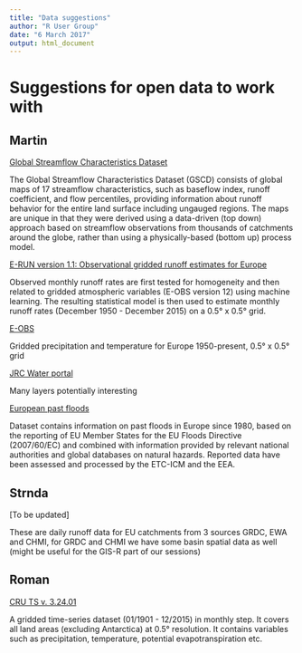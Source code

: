 ```yaml
---
title: "Data suggestions"
author: "R User Group"
date: "6 March 2017"
output: html_document
---
```


# Suggestions for open data to work with

## Martin

[Global Streamflow Characteristics Dataset](http://www.gloh2o.org/gscd/)

The Global Streamflow Characteristics Dataset (GSCD) consists of global maps of 17 streamflow characteristics, such as baseflow index, runoff coefficient, and flow percentiles, providing information about runoff behavior for the entire land surface including ungauged regions. The maps are unique in that they were derived using a data-driven (top down) approach based on streamflow observations from thousands of catchments around the globe, rather than using a physically-based (bottom up) process model.


[E-RUN version 1.1: Observational gridded runoff estimates for Europe](https://doi.pangaea.de/10.1594/PANGAEA.861371)

Observed monthly runoff rates are first tested for homogeneity and then related to gridded atmospheric variables (E-OBS version 12) using machine learning. The resulting statistical model is then used to estimate monthly runoff rates (December 1950 - December 2015) on a 0.5° x 0.5° grid. 

[E-OBS](http://www.ecad.eu/download/ensembles/ensembles.php)

Gridded precipitation and temperature for Europe 1950-present, 0.5° x 0.5° grid

[JRC Water portal](http://water.jrc.ec.europa.eu/waterportal)

Many layers potentially interesting

[European past floods](http://www.eea.europa.eu/data-and-maps/data/european-past-floods)

Dataset contains information on past floods in Europe since 1980, based on the reporting of EU Member States for the EU Floods Directive (2007/60/EC) and combined with information provided by relevant national authorities and global databases on natural hazards. Reported data have been assessed and processed by the ETC-ICM and the EEA.



## Strnda

[To be updated]

These are daily runoff data for EU catchments from 3 sources GRDC, EWA and CHMI, for GRDC and CHMI we have some basin spatial data as well (might be useful for the GIS-R part of our sessions)


## Roman

[CRU TS v. 3.24.01](https://crudata.uea.ac.uk/cru/data/hrg)

A gridded time-series dataset (01/1901 - 12/2015) in monthly step. It covers all land areas (excluding Antarctica) at 0.5° resolution. It contains variables such as precipitation, temperature, potential evapotranspiration etc. 


